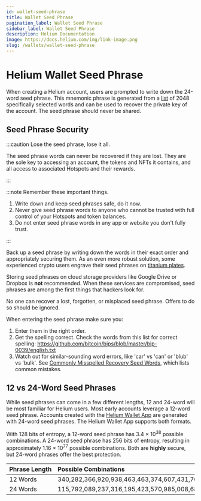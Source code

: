 ```yaml
---
id: wallet-seed-phrase
title: Wallet Seed Phrase
pagination_label: Wallet Seed Phrase
sidebar_label: Wallet Seed Phrase
description: Helium Documentation
image: https://docs.helium.com/img/link-image.png
slug: /wallets/wallet-seed-phrase
---
```



# Helium Wallet Seed Phrase

When creating a Helium account, users are prompted to write down the 24-word seed phrase. This
mnemonic phrase is generated from a [list](https://github.com/bitcoin/bips/blob/master/bip-0039/english.txt)
of 2048 specifically selected words and can be used to recover the private key of the account. The seed phrase should never be shared.

## Seed Phrase Security

:::caution Lose the seed phrase, lose it all.

The seed phrase words can never be recovered if they are lost. They are the sole key to accessing an
account, the tokens and NFTs it contains, and all access to associated Hotspots and their rewards.

:::

:::note Remember these important things.

1. Write down and keep seed phrases safe, do it now.
1. Never give seed phrase words to anyone who cannot be trusted with full control of your Hotspots
   and token balances.
1. Do not enter seed phrase words in any app or website you don't fully trust.

:::

Back up a seed phrase by writing down the words in their exact order and appropriately securing
them. As an even more robust solution, some experienced crypto users engrave their seed phrases on
[titanium plates](https://www.amazon.com/s?k=titanium+seed+phrase+plate).

Storing seed phrases on cloud storage providers like Google Drive or Dropbox is **not** recommended.
When these services are compromised, seed phrases are among the first things that hackers look for.

No one can recover a lost, forgotten, or misplaced seed phrase. Offers to do so should be ignored.

When entering the seed phrase make sure you:

1. Enter them in the right order.
2. Get the spelling correct. Check the words from this list for correct spelling:
   https://github.com/bitcoin/bips/blob/master/bip-0039/english.txt
3. Watch out for similar-sounding word errors, like 'car' vs 'can' or 'blub' vs 'bulk'. See
   [Commonly Misspelled Recovery Seed Words](https://trezor.io/support/a/commonly-misspelled-recovery-seed-words),
   which lists common mistakes.

## 12 vs 24-Word Seed Phrases

While seed phrases can come in a few different lengths, 12 and 24-word will be most familiar for
Helium users. Most early accounts leverage a 12-word seed phrase. Accounts created with the
[Helium Wallet App](/wallets/helium-wallet-app) are generated with 24-word seed phrases. The Helium
Wallet App supports both formats.

With 128 bits of entropy, a 12-word seed phrase has 3.4 × 10<sup>38</sup> possible combinations. A
24-word seed phrase has 256 bits of entropy, resulting in approximately 1.16 × 10<sup>77</sup>
possible combinations. Both are **highly** secure, but 24-word phrases offer the best protection.

| Phrase Length | Possible Combinations                                                                                   |
| :------------ | :------------------------------------------------------------------------------------------------------ |
| 12 Words      | 340,282,366,920,938,463,463,374,607,431,768,211,456                                                     |
| 24 Words      | 115,792,089,237,316,195,423,570,985,008,687,907,853,269,984,665,640,564,039,457,584,007,913,129,639,936 |
